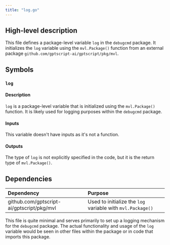 ```yaml
---
title: "log.go"
---
```


## High-level description
This file defines a package-level variable `log` in the `debugcmd` package. It initializes the `log` variable using the `mvl.Package()` function from an external package `github.com/gptscript-ai/gptscript/pkg/mvl`.

## Symbols

### `log`
#### Description
`log` is a package-level variable that is initialized using the `mvl.Package()` function. It is likely used for logging purposes within the `debugcmd` package.

#### Inputs
This variable doesn't have inputs as it's not a function.

#### Outputs
The type of `log` is not explicitly specified in the code, but it is the return type of `mvl.Package()`.

## Dependencies
| Dependency | Purpose |
|:-----------|:--------|
| github.com/gptscript-ai/gptscript/pkg/mvl | Used to initialize the `log` variable with `mvl.Package()` |

This file is quite minimal and serves primarily to set up a logging mechanism for the `debugcmd` package. The actual functionality and usage of the `log` variable would be seen in other files within the package or in code that imports this package.